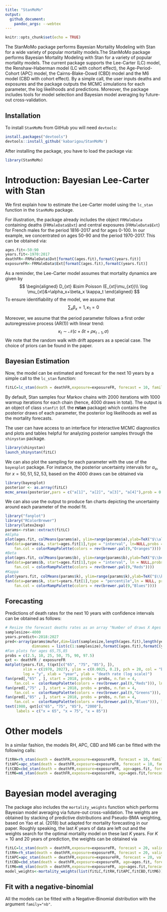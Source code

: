 ```yaml
---
title: "StanMoMo"
output:
  github_document:
    pandoc_args: --webtex
---
```


```r
knitr::opts_chunk$set(echo = TRUE)
```

The StanMoMo package performs Bayesian Mortality Modeling with Stan for a wide variety of popular mortality models.The StanMoMo package performs Bayesian Mortality Modeling with Stan for a variety of popular mortality models. The current package supports the Lee-Carter (LC) model, the Renshaw-Haberman model (LC with cohort effect), the Age-Period-Cohort (APC) model, the Cairns-Blake-Dowd (CBD) model and the M6 model (CBD with cohort effect). By a simple call, the user inputs deaths and exposures and the package outputs the MCMC simulations for each parameter, the log likelihoods and predictions. Moreover, the package includes tools for model selection and Bayesian model averaging by future-out cross-validation.

## Installation

To install `StanMoMo` from GitHub you will need `devtools`:

``` r
install.packages("devtools")
devtools::install_github('kabarigou/StanMoMo')
```

After installing the package, you have to load the package via: 
```r
library(StanMoMo)
```

# Introduction: Bayesian Lee-Carter with Stan

We first explain how to estimate the Lee-Carter model using the `lc_stan` function in the `StanMoMo` package.

For illustration, the package already includes the object `FRMaleData` containing deaths (`FRMaleData$Dxt`) and central exposures (`FRMaleData$Ext`) for French males for the period 1816-2017 and for ages 0-100. In our example, we concentrated on ages 50-90 and the period 1970-2017. This can be obtained via: 

```r
ages.fit<-50:90
years.fit<-1970:2017
deathFR<-FRMaleData$Dxt[formatC(ages.fit),formatC(years.fit)]
exposureFR<-FRMaleData$Ext[formatC(ages.fit),formatC(years.fit)]
```

As a reminder, the Lee-Carter model assumes that mortality dynamics are given by 
$$ 
\begin{aligned}
D_{xt} &\sim Poisson (E_{xt}\mu_{xt})\\
\log \mu_{xt}&=\alpha_x+\beta_x \kappa_t
\end{aligned}
$$
To ensure identifiability of the model, we assume that 
$$
\sum_x \beta_x=1,\kappa_1=0
$$

Moreover, we assume that the period parameter follows a first order autoregressive process (AR(1)) with linear trend:
$$ 
\kappa_t \sim \mathcal{N}(c+\delta t+\rho \kappa_{t-1},\sigma)
$$
We note that the random walk with drift appears as a special case. The choice of priors can be found in the paper.

## Bayesian Estimation

Now, the model can be estimated and forecast for the next 10 years by a simple call to the `lc_stan` function: 

```r
fitLC=lc_stan(death = deathFR,exposure=exposureFR, forecast = 10, family = "poisson",cores=4)
```

By default, Stan samples four Markov chains with 2000 iterations with 1000 warmup iterations for each chain (hence, 4000 draws in total). The output is an object of class `stanfit` (cf. the **rstan** package) which contains the posterior draws of each parameter, the posterior log likelihoods as well as the mortality forecasts.

The user can have access to an interface for interactive MCMC diagnostics and plots and tables helpful for analyzing posterior samples through the `shinystan` package.

```r
library(shinystan)
launch_shinystan(fitLC)
```

We can also plot the sampling for each parameter with the use of the `bayesplot` package. For instance, the posterior uncertainty intervals for $\alpha_x$, for $x=50, 51, 52, 53$, based on the 4000 draws can be obtained via 
```r
library(bayesplot)
posterior <- as.array(fitLC)
mcmc_areas(posterior,pars = c("a[1]", "a[2]", "a[3]", "a[4]"),prob = 0.8, prob_outer = 0.99, point_est = "mean")
```

We can also use the output to produce fan charts depicting the uncertainty around each parameter of the model fit.
```r
library("fanplot")
library("RColorBrewer")
library(latex2exp)
params<-rstan::extract(fitLC)
#Alpha
plot(ages.fit, colMeans(params$a), ylim=range(params$a),ylab=TeX("$\\alpha_x$"), xlab="Age: x")
fan(data=params$a, start=ages.fit[1],type = "interval", ln=NULL,probs = seq(0.01,0.99,0.01),
    fan.col = colorRampPalette(colors = rev(brewer.pal(9,"Oranges"))))
#Beta
plot(ages.fit, colMeans(params$b), ylim=range(params$b),ylab=TeX("$\\beta_x$"), xlab="Age: x")
fan(data=params$b, start=ages.fit[1],type = "interval", ln = NULL,probs = seq(0.01,0.99,0.01),
    fan.col = colorRampPalette(colors = rev(brewer.pal(9,"Reds"))))
#Kappa
plot(years.fit, colMeans(params$k), ylim=range(params$k),ylab=TeX("$\\kappa_t$"), xlab="Year: t")
fan(data=params$k, start=years.fit[1],type = "percentile",ln = NULL, probs = seq(0.01,0.99,0.01),
    fan.col = colorRampPalette(colors = rev(brewer.pal(9,"Blues"))))
```

## Forecasting

Predictions of death rates for the next 10 years with confidence intervals can be obtained as follows: 

```r
# Resize the forecast deaths rates as an array "Number of draws X Ages X Years to predict"
samplesize<-4000
years.predict<-2018:2027
pred<-array(params$mufor,dim=list(samplesize,length(ages.fit),length(years.predict)),
            dimnames = list(c(1:samplesize),formatC(ages.fit),formatC(years.predict)))
#Fan plots for ages 65,75,85
probs = c(2.5, 10, 25, 50, 75, 90, 97.5)
qxt <- deathFR / exposureFR
matplot(years.fit, t(qxt[c("65", "75", "85"), ]),
        xlim = c(1970, 2027), ylim = c(0.0025, 0.2), pch = 20, col = "black",
        log = "y", xlab = "year", ylab = "death rate (log scale)")
fan(pred[,"65" , ], start = 2018, probs = probs, n.fan = 4,
    fan.col =  colorRampPalette(colors = rev(brewer.pal(9,"Reds"))), ln = NULL)
fan(pred[,"75" , ], start = 2018, probs = probs, n.fan = 4,
    fan.col =  colorRampPalette(colors = rev(brewer.pal(9,"Greens"))), ln = NULL)
fan(pred[,"85" , ], start = 2018, probs = probs, n.fan = 4,
    fan.col =  colorRampPalette(colors = rev(brewer.pal(9,"Blues"))), ln = NULL)
text(1980, qxt[c("65", "75", "85"), "2000"],
     labels = c("x = 65", "x = 75", "x = 85"))
```

# Other models

In a similar fashion, the models RH, APC, CBD and M6 can be fitted with the following calls: 
```r
fitRH=rh_stan(death = deathFR,exposure=exposureFR, forecast = 10, family = "poisson",cores=4)
fitAPC=apc_stan(death = deathFR,exposure=exposureFR, forecast = 10, family = "poisson",cores=4)
fitCBD=cbd_stan(death = deathFR,exposure=exposureFR, age=ages.fit, forecast=10,family = "poisson",cores=4)
fitM6=m6_stan(death = deathFR,exposure=exposureFR, age=ages.fit,forecast = 10, family = "poisson",cores=4)
```

# Bayesian model averaging

The package also includes the `mortality_weights` function which performs Bayesian model averaging via future-out cross-validation. The weights are obtained by stacking of predictive distributions and Pseudo-BMA weighting, based on Yao et al. (2018) but adapted for mortality forecasting in our paper. Roughly speaking, the last $K$ years of data are left out and the weights search for the optimal mortality model on these last $K$ years. For $K=10$ and 20 years of prediction, the weights can be obtained via
```r
fitLC=lc_stan(death = deathFR,exposure=exposureFR, forecast = 20, validation=10,family = "poisson",cores=4)
fitRH=rh_stan(death = deathFR,exposure=exposureFR, forecast = 20, validation=10,family = "poisson",cores=4)
fitAPC=apc_stan(death = deathFR,exposure=exposureFR, forecast = 20, validation=10,family = "poisson",cores=4)
fitCBD=cbd_stan(death = deathFR,exposure=exposureFR, age=ages.fit, forecast=10,validation=10,family = "poisson",cores=4)
fitM6=m6_stan(death = deathFR,exposure=exposureFR, age=ages.fit,forecast = 20, validation=10,family = "poisson",cores=4)
model_weights<-mortality_weights(list(fitLC,fitRH,fitAPC,fitCBD,fitM6))
```

## Fit with a negative-binomial

All the models can be fitted with a Negative-Binomial distribution with the argument `family="nb"`.
